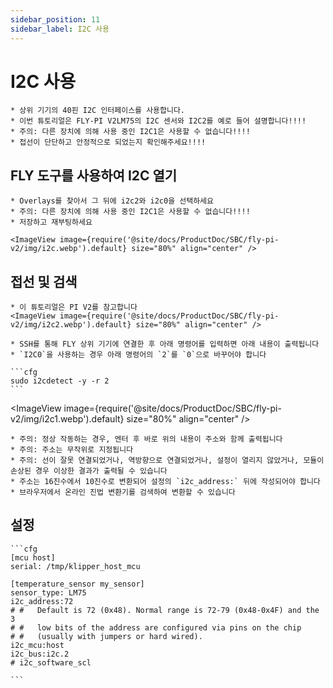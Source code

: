 ```yaml
---
sidebar_position: 11
sidebar_label: I2C 사용
---
```


# I2C 사용

    * 상위 기기의 40핀 I2C 인터페이스를 사용합니다.
    * 이번 튜토리얼은 FLY-PI V2LM75의 I2C 센서와 I2C2를 예로 들어 설명합니다!!!!
    * 주의: 다른 장치에 의해 사용 중인 I2C1은 사용할 수 없습니다!!!!
    * 접선이 단단하고 안정적으로 되었는지 확인해주세요!!!!

## FLY 도구를 사용하여 I2C 열기

    * Overlays를 찾아서 그 뒤에 i2c2와 i2c0을 선택하세요
    * 주의: 다른 장치에 의해 사용 중인 I2C1은 사용할 수 없습니다!!!!
    * 저장하고 재부팅하세요

    <ImageView image={require('@site/docs/ProductDoc/SBC/fly-pi-v2/img/i2c.webp').default} size="80%" align="center" />


## 접선 및 검색
    * 이 튜토리얼은 PI V2를 참고합니다
    <ImageView image={require('@site/docs/ProductDoc/SBC/fly-pi-v2/img/i2c2.webp').default} size="80%" align="center" />

    * SSH를 통해 FLY 상위 기기에 연결한 후 아래 명령어를 입력하면 아래 내용이 출력됩니다
    * `I2C0`을 사용하는 경우 아래 명령어의 `2`를 `0`으로 바꾸어야 합니다

    ```cfg
    sudo i2cdetect -y -r 2
    ```

<ImageView image={require('@site/docs/ProductDoc/SBC/fly-pi-v2/img/i2c1.webp').default} size="80%" align="center" />

    * 주의: 정상 작동하는 경우, 엔터 후 바로 위의 내용이 주소와 함께 출력됩니다
    * 주의: 주소는 무작위로 지정됩니다
    * 주의: 선이 잘못 연결되었거나, 역방향으로 연결되었거나, 설정이 열리지 않았거나, 모듈이 손상된 경우 이상한 결과가 출력될 수 있습니다
    * 주소는 16진수에서 10진수로 변환되어 설정의 `i2c_address:` 뒤에 작성되어야 합니다
    * 브라우저에서 온라인 진법 변환기를 검색하여 변환할 수 있습니다

## 설정

    ```cfg
    [mcu host]
    serial: /tmp/klipper_host_mcu

    [temperature_sensor my_sensor]
    sensor_type: LM75
    i2c_address:72
    # #   Default is 72 (0x48). Normal range is 72-79 (0x48-0x4F) and the 3
    # #   low bits of the address are configured via pins on the chip
    # #   (usually with jumpers or hard wired).
    i2c_mcu:host
    i2c_bus:i2c.2
    # i2c_software_scl

    ```
